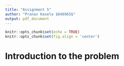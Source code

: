 ```yaml
---
title: "Assignment 5"
author: "Pranav Kasela $846965$"
output: pdf_document
---
```


```r
knitr::opts_chunk$set(echo = TRUE)
knitr::opts_chunk$set(fig.align = 'center')
```

# Introduction to the problem
